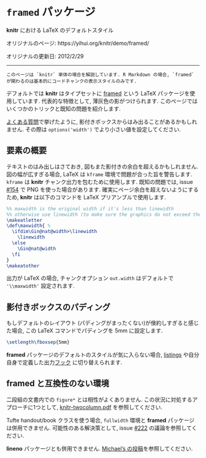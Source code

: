 <!---
title: Package framed
subtitle: Default LaTeX style in knitr
date: '2012-02-29'
slug: framed
--->

# `framed` パッケージ {-#framed}

**knitr** における LaTeX のデフォルトスタイル

オリジナルのページ: https://yihui.org/knitr/demo/framed/

オリジナルの更新日: 2012/2/29

----

```block2
このページは `knitr` 単体の場合を解説しています. R Markdown の場合, `framed` が関わるのは基本的にコードチャンクの表示スタイルのみです.
```

デフォルトでは **knitr** はタイプセットに [framed](http://www.ctan.org/pkg/framed) という LaTeX パッケージを使用しています. 代表的な特徴として, 薄灰色の影がつけられます. このページではいくつかのトリックと既知の問題を紹介します.

[よくある質問](#FAQs)で挙げたように, 影付きボックスからはみ出ることがあるかもしれません. その際は `options('width')` でより小さい値を設定してください.

## 要素の概要 {-}

テキストのはみ出しはさておき, 図もまた影付きの余白を超えるかもしれません. 図の幅が広すぎる場合, LaTeX は `kframe` 環境で問題が合った旨を警告します. `kframe` は **knitr** チャンク出力を包むために使用します. 既知の問題では,  issue [#154](https://github.com/yihui/knitr/issues/154) で PNG を使った場合があります. 確実にページ余白を超えないようにするため, **knitr** は以下のコマンドを LaTeX プリアンブルで使用します.

```tex
%% maxwidth is the original width if it's less than linewidth
%% otherwise use linewidth (to make sure the graphics do not exceed the margin)
\makeatletter
\def\maxwidth{ %
  \ifdim\Gin@nat@width>\linewidth
    \linewidth
  \else
    \Gin@nat@width
  \fi
}
\makeatother
```

出力が LaTeX の場合, チャンクオプション `out.width` はデフォルトで `'\\maxwidth'` 設定されます.

## 影付きボックスのパディング {-}

もしデフォルトのレイアウト (パディングがまったくない)が倹約しすぎると感じた場合, この LaTeX コマンドでパディングを 5mm に設定します.

```tex
\setlength\fboxsep{5mm}
```

**framed** パッケージのデフォルトのスタイルが気に入らない場合, [listings](#listings) や自分自身で定義した出力[フック](#hooks) に切り替えられます.

## **framed** と互換性のない環境 {-}

二段組の文書内での `figure*` とは相性がよくありません. この状況に対処するアプローチに1つとして, [knitr-twocolumn.pdf](https://github.com/yihui/knitr/releases/download/doc/knitr-twocolumn.pdf) を参照してください.

Tufte handout/book クラスを使う場合, `fullwidth` 環境と **framed** パッケージは併用できません. 可能性のある解決策として, issue [#222](https://github.com/yihui/knitr/issues/222) の議論を参照してください.

**lineno** パッケージとも併用できません. [Michael's の投稿](http://groups.google.com/group/knitr/browse_thread/thread/b0d6723386371139)を参照してください.
